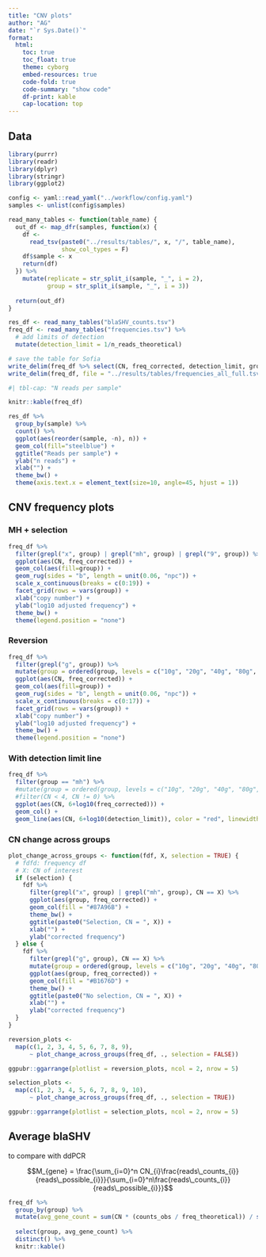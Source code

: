 ```yaml
---
title: "CNV plots"
author: "AG"
date: "`r Sys.Date()`"
format:
  html:
    toc: true
    toc_float: true
    theme: cyborg
    embed-resources: true
    code-fold: true
    code-summary: "show code"
    df-print: kable
    cap-location: top
---
```


## Data

```r
library(purrr)
library(readr)
library(dplyr)
library(stringr)
library(ggplot2)

config <- yaml::read_yaml("../workflow/config.yaml")
samples <- unlist(config$samples)

read_many_tables <- function(table_name) {
  out_df <- map_dfr(samples, function(x) {
    df <-
      read_tsv(paste0("../results/tables/", x, "/", table_name),
               show_col_types = F)
    df$sample <- x
    return(df)
  }) %>%
    mutate(replicate = str_split_i(sample, "_", i = 2),
           group = str_split_i(sample, "_", i = 3))
  
  return(out_df)
}

res_df <- read_many_tables("blaSHV_counts.tsv")
freq_df <- read_many_tables("frequencies.tsv") %>% 
  # add limits of detection
  mutate(detection_limit = 1/n_reads_theoretical)

# save the table for Sofia
write_delim(freq_df %>% select(CN, freq_corrected, detection_limit, group, sample), file = "../results/tables/frequencies_all.tsv")
write_delim(freq_df, file = "../results/tables/frequencies_all_full.tsv")
```


```r
#| tbl-cap: "N reads per sample"

knitr::kable(freq_df)
```


```r
res_df %>% 
  group_by(sample) %>% 
  count() %>% 
  ggplot(aes(reorder(sample, -n), n)) +
  geom_col(fill="steelblue") +
  ggtitle("Reads per sample") +
  ylab("n reads") +
  xlab("") +
  theme_bw() +
  theme(axis.text.x = element_text(size=10, angle=45, hjust = 1))
```


## CNV frequency plots

### MH + selection

```r
freq_df %>%
  filter(grepl("x", group) | grepl("mh", group) | grepl("9", group)) %>% 
  ggplot(aes(CN, freq_corrected)) +
  geom_col(aes(fill=group)) +
  geom_rug(sides = "b", length = unit(0.06, "npc")) +
  scale_x_continuous(breaks = c(0:19)) +
  facet_grid(rows = vars(group)) +
  xlab("copy number") +
  ylab("log10 adjusted frequency") +
  theme_bw() +
  theme(legend.position = "none")
```


### Reversion

```r
freq_df %>%
  filter(grepl("g", group)) %>% 
  mutate(group = ordered(group, levels = c("10g", "20g", "40g", "80g", "160g"))) %>% 
  ggplot(aes(CN, freq_corrected)) +
  geom_col(aes(fill=group)) +
  geom_rug(sides = "b", length = unit(0.06, "npc")) +
  scale_x_continuous(breaks = c(0:17)) +
  facet_grid(rows = vars(group)) +
  xlab("copy number") +
  ylab("log10 adjusted frequency") +
  theme_bw() +
  theme(legend.position = "none")
```

### With detection limit line

```r
freq_df %>%
  filter(group == "mh") %>% 
  #mutate(group = ordered(group, levels = c("10g", "20g", "40g", "80g", "160g"))) %>% 
  #filter(CN < 4, CN != 0) %>% 
  ggplot(aes(CN, 6+log10(freq_corrected))) +
  geom_col() +
  geom_line(aes(CN, 6+log10(detection_limit)), color = "red", linewidth=5)
```

### CN change across groups

```r
plot_change_across_groups <- function(fdf, X, selection = TRUE) {
  # fdfd: frequency df
  # X: CN of interest
  if (selection) {
    fdf %>%
      filter(grepl("x", group) | grepl("mh", group), CN == X) %>%
      ggplot(aes(group, freq_corrected)) +
      geom_col(fill = "#87A96B") +
      theme_bw() +
      ggtitle(paste0("Selection, CN = ", X)) +
      xlab("") +
      ylab("corrected frequency")
  } else {
    fdf %>%
      filter(grepl("g", group), CN == X) %>%
      mutate(group = ordered(group, levels = c("10g", "20g", "40g", "80g", "160g"))) %>%
      ggplot(aes(group, freq_corrected)) +
      geom_col(fill = "#B1676D") +
      theme_bw() +
      ggtitle(paste0("No selection, CN = ", X)) +
      xlab("") +
      ylab("corrected frequency")
  }
}

reversion_plots <-
  map(c(1, 2, 3, 4, 5, 6, 7, 8, 9),
      ~ plot_change_across_groups(freq_df, ., selection = FALSE))

ggpubr::ggarrange(plotlist = reversion_plots, ncol = 2, nrow = 5)
```

```r
selection_plots <-
  map(c(1, 2, 3, 4, 5, 6, 7, 8, 9, 10),
      ~ plot_change_across_groups(freq_df, ., selection = TRUE))

ggpubr::ggarrange(plotlist = selection_plots, ncol = 2, nrow = 5)
```


## Average blaSHV

to compare with ddPCR

$$M_{gene} = \frac{\sum_{i=0}^n CN_{i}\frac{reads\_counts_{i}}{reads\_possible_{i}}}{\sum_{i=0}^n\frac{reads\_counts_{i}}{reads\_possible_{i}}}$$

```r
freq_df %>%
  group_by(group) %>%
  mutate(avg_gene_count = sum(CN * (counts_obs / freq_theoretical)) / sum((counts_obs /
                                                                             freq_theoretical))) %>%
  select(group, avg_gene_count) %>% 
  distinct() %>% 
  knitr::kable()
```

